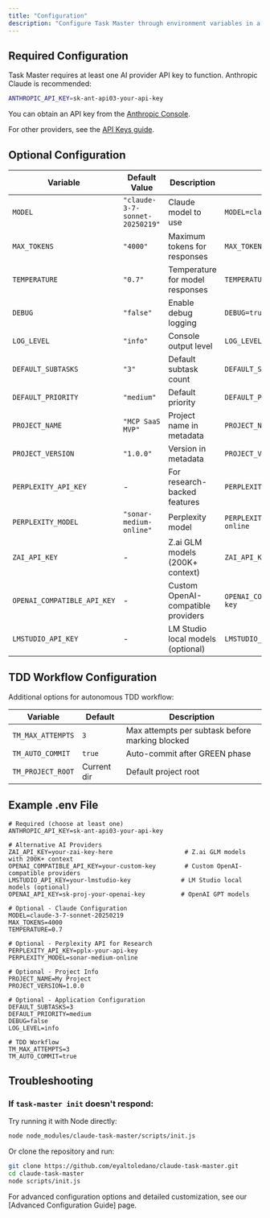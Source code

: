 ```yaml
---
title: "Configuration"
description: "Configure Task Master through environment variables in a .env file"
---
```


## Required Configuration

<Note>
  Task Master requires at least one AI provider API key to function. Anthropic Claude is recommended:

  ```bash
  ANTHROPIC_API_KEY=sk-ant-api03-your-api-key
  ```

  You can obtain an API key from the [Anthropic Console](https://console.anthropic.com/).
  
  For other providers, see the [API Keys guide](/getting-started/api-keys).
</Note>

## Optional Configuration

| Variable | Default Value | Description | Example |
| --- | --- | --- | --- |
| `MODEL` | `"claude-3-7-sonnet-20250219"` | Claude model to use | `MODEL=claude-3-opus-20240229` |
| `MAX_TOKENS` | `"4000"` | Maximum tokens for responses | `MAX_TOKENS=8000` |
| `TEMPERATURE` | `"0.7"` | Temperature for model responses | `TEMPERATURE=0.5` |
| `DEBUG` | `"false"` | Enable debug logging | `DEBUG=true` |
| `LOG_LEVEL` | `"info"` | Console output level | `LOG_LEVEL=debug` |
| `DEFAULT_SUBTASKS` | `"3"` | Default subtask count | `DEFAULT_SUBTASKS=5` |
| `DEFAULT_PRIORITY` | `"medium"` | Default priority | `DEFAULT_PRIORITY=high` |
| `PROJECT_NAME` | `"MCP SaaS MVP"` | Project name in metadata | `PROJECT_NAME=My Awesome Project` |
| `PROJECT_VERSION` | `"1.0.0"` | Version in metadata | `PROJECT_VERSION=2.1.0` |
| `PERPLEXITY_API_KEY` | - | For research-backed features | `PERPLEXITY_API_KEY=pplx-...` |
| `PERPLEXITY_MODEL` | `"sonar-medium-online"` | Perplexity model | `PERPLEXITY_MODEL=sonar-large-online` |
| `ZAI_API_KEY` | - | Z.ai GLM models (200K+ context) | `ZAI_API_KEY=your-zai-key` |
| `OPENAI_COMPATIBLE_API_KEY` | - | Custom OpenAI-compatible providers | `OPENAI_COMPATIBLE_API_KEY=custom-key` |
| `LMSTUDIO_API_KEY` | - | LM Studio local models (optional) | `LMSTUDIO_API_KEY=lms-key` |

## TDD Workflow Configuration

Additional options for autonomous TDD workflow:

| Variable | Default | Description |
| --- | --- | --- |
| `TM_MAX_ATTEMPTS` | `3` | Max attempts per subtask before marking blocked |
| `TM_AUTO_COMMIT` | `true` | Auto-commit after GREEN phase |
| `TM_PROJECT_ROOT` | Current dir | Default project root |

## Example .env File

```
# Required (choose at least one)
ANTHROPIC_API_KEY=sk-ant-api03-your-api-key

# Alternative AI Providers
ZAI_API_KEY=your-zai-key-here                    # Z.ai GLM models with 200K+ context  
OPENAI_COMPATIBLE_API_KEY=your-custom-key        # Custom OpenAI-compatible providers
LMSTUDIO_API_KEY=your-lmstudio-key              # LM Studio local models (optional)
OPENAI_API_KEY=sk-proj-your-openai-key          # OpenAI GPT models

# Optional - Claude Configuration
MODEL=claude-3-7-sonnet-20250219
MAX_TOKENS=4000
TEMPERATURE=0.7

# Optional - Perplexity API for Research
PERPLEXITY_API_KEY=pplx-your-api-key
PERPLEXITY_MODEL=sonar-medium-online

# Optional - Project Info
PROJECT_NAME=My Project
PROJECT_VERSION=1.0.0

# Optional - Application Configuration
DEFAULT_SUBTASKS=3
DEFAULT_PRIORITY=medium
DEBUG=false
LOG_LEVEL=info

# TDD Workflow
TM_MAX_ATTEMPTS=3
TM_AUTO_COMMIT=true
```

## Troubleshooting

### If `task-master init` doesn't respond:

Try running it with Node directly:

```bash
node node_modules/claude-task-master/scripts/init.js
```

Or clone the repository and run:

```bash
git clone https://github.com/eyaltoledano/claude-task-master.git
cd claude-task-master
node scripts/init.js
```

<Note>
For advanced configuration options and detailed customization, see our [Advanced Configuration Guide] page.
</Note>

